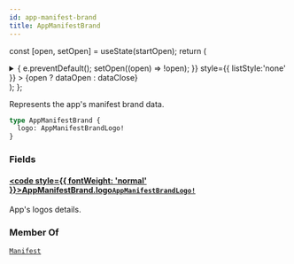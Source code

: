 ```yaml
---
id: app-manifest-brand
title: AppManifestBrand
---
```






const [open, setOpen] = useState(startOpen);
return (
<details {...(open ? { open: true } : {})} className="details" style={{ border:'none', boxShadow:'none', background:'var(--ifm-background-color)' }}>
<summary
onClick={(e) => {
e.preventDefault();
setOpen((open) => !open);
}}
style={{ listStyle:'none' }} >
{open ? dataOpen : dataClose}
</summary>
{open && children}
</details>
);
};

Represents the app's manifest brand data.

```graphql
type AppManifestBrand {
  logo: AppManifestBrandLogo!
}
```

### Fields

#### [<code style={{ fontWeight: 'normal' }}>AppManifestBrand.<b>logo</b></code>](#)<Bullet />[`AppManifestBrandLogo!`](../../../api-reference/apps/objects/app-manifest-brand-logo.mdx) <Badge class="badge badge--secondary" text="non-null"/> <Badge class="badge badge--secondary" text="object"/> <Badge class="badge badge--secondary" text="apps"/>

App's logos details.

### Member Of

[`Manifest`](../../../api-reference/apps/objects/manifest.mdx) <Badge class="badge badge--secondary" text="object"/>
